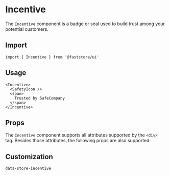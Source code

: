 
# Incentive

The `Incentive` component is a badge or seal used to build trust among your potential customers. 

## Import

```tsx
import { Incentive } from '@faststore/ui'
```

## Usage

```tsx live
<Incentive>
  <SafetyIcon />
  <span>
    Trusted by SafeCompany
  </span>
</Incentive>
```

## Props

The `Incentive` component supports all attributes supported by the `<div>` tag. Besides those attributes, the following props are also supported:

<PropsSection name="Incentive" />

## Customization

`data-store-incentive`
